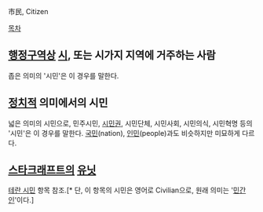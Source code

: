 市民, Citizen

[[목차]]

== [[행정구역]]상 [[시(행정구역)|시]], 또는 시가지 지역에 거주하는 사람 ==
좁은 의미의 '시민'은 이 경우를 말한다.

== [[정치]]적 의미에서의 시민 ==
넓은 의미의 시민으로, 민주시민, [[시민권]], 시민단체, 시민사회, 시민의식, 시민혁명 등의 '시민'은 이 경우를 말한다. [[국민]](nation), [[인민]](people)과도 비슷하지만 미묘하게 다르다.
== [[스타크래프트]]의 [[유닛]] ==
[[테란 시민]] 항목 참조.[* 단, 이 항목의 시민은 영어로 Civilian으로, 원래 의미는 '[[민간인]]'이다.]
